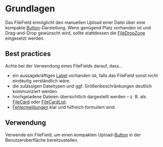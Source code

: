 # Grundlagen

Das FileField ermöglicht den manuellen Upload einer Datei über eine kompakte [Button](/03-components/actions/button)-Darstellung. Wenn genügend Platz vorhanden ist und Drag-and-Drop gewünscht wird, sollte stattdessen die [FileDropZone](/03-components/upload/file-drop-zone) eingesetzt werden.

## Best practices

Achte bei der Verwendung eines FileFields darauf, dass...

- ein aussagekräftiges [Label](/03-components/content/label) vorhanden ist, falls das FileField sonst nicht eindeutig verständlich wäre.
- die zulässigen Dateitypen und ggf. Größenbeschränkungen deutlich kommuniziert werden.
- hochgeladene Dateien übersichtlich dargestellt werden – z. B. als [FileCard](/03-components/upload/file-card) oder [FileCardList](/03-components/upload/file-card-list).
- [Fehlermeldungen](/02-foundations/03-content-guidelines/02-fehlermeldungen) klar und hilfreich formuliert sind.

## Verwendung

Verwende ein FileField, um einen kompakten Upload-[Button](/03-components/actions/button) in der Benutzeroberfläche bereitzustellen.
